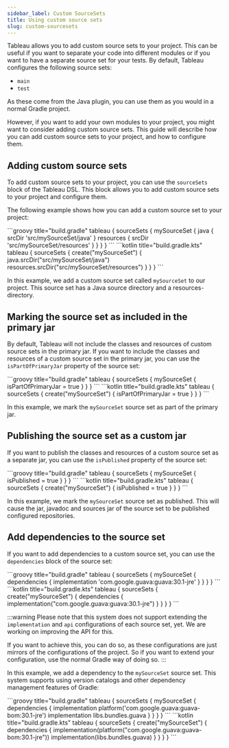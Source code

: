 ```yaml
---
sidebar_label: Custom SourceSets
title: Using custom source sets
slug: custom-sourcesets
---
```



Tableau allows you to add custom source sets to your project. This can be useful if you want to separate your code into different modules or if you want to have a separate source set for your tests.
By default, Tableau configures the following source sets:

- `main`
- `test`

As these come from the Java plugin, you can use them as you would in a normal Gradle project.

However, if you want to add your own modules to your project, you might want to consider adding custom source sets.
This guide will describe how you can add custom source sets to your project, and how to configure them.

## Adding custom source sets
To add custom source sets to your project, you can use the `sourceSets` block of the Tableau DSL.
This block allows you to add custom source sets to your project and configure them.

The following example shows how you can add a custom source set to your project:

<Tabs groupId="gradle-code">
<TabItem value="groovy" label="Groovy">
```groovy title="build.gradle"
tableau {
    sourceSets {
        mySourceSet {
            java {
                srcDir 'src/mySourceSet/java'
            }
            resources {
                srcDir 'src/mySourceSet/resources'
            }
        }
    }
}
```
</TabItem>
<TabItem value="kotlin" label="Kotlin">
```kotlin title="build.gradle.kts"
tableau {
    sourceSets {
        create("mySourceSet") {
            java.srcDir("src/mySourceSet/java")
            resources.srcDir("src/mySourceSet/resources")
        }
    }
}
```
</TabItem>
</Tabs>

In this example, we add a custom source set called `mySourceSet` to our project.
This source set has a Java source directory and a resources-directory.

## Marking the source set as included in the primary jar
By default, Tableau will not include the classes and resources of custom source sets in the primary jar.
If you want to include the classes and resources of a custom source set in the primary jar, you can use the `isPartOfPrimaryJar` property of the source set:

<Tabs groupId="gradle-code">
<TabItem value="groovy" label="Groovy">
```groovy title="build.gradle"
tableau {
    sourceSets {
        mySourceSet {
            isPartOfPrimaryJar = true
        }
    }
}
```
</TabItem>
<TabItem value="kotlin" label="Kotlin">
```kotlin title="build.gradle.kts"
tableau {
    sourceSets {
        create("mySourceSet") {
            isPartOfPrimaryJar = true
        }
    }
}
```
</TabItem>
</Tabs>

In this example, we mark the `mySourceSet` source set as part of the primary jar.

## Publishing the source set as a custom jar
If you want to publish the classes and resources of a custom source set as a separate jar, you can use the `isPublished` property of the source set:

<Tabs groupId="gradle-code">
<TabItem value="groovy" label="Groovy">
```groovy title="build.gradle"
tableau {
    sourceSets {
        mySourceSet {
            isPublished = true
        }
    }
}
```
</TabItem>
<TabItem value="kotlin" label="Kotlin">
```kotlin title="build.gradle.kts"
tableau {
    sourceSets {
        create("mySourceSet") {
            isPublished = true
        }
    }
}
```
</TabItem>
</Tabs>

In this example, we mark the `mySourceSet` source set as published.
This will cause the jar, javadoc and sources jar of the source set to be published configured repositories.

## Add dependencies to the source set
If you want to add dependencies to a custom source set, you can use the `dependencies` block of the source set:

<Tabs groupId="gradle-code">
<TabItem value="groovy" label="Groovy">
```groovy title="build.gradle"
tableau {
    sourceSets {
        mySourceSet {
            dependencies {
                implementation 'com.google.guava:guava:30.1-jre'
            }
        }
    }
}
```
</TabItem>
<TabItem value="kotlin" label="Kotlin">
```kotlin title="build.gradle.kts"
tableau {
    sourceSets {
        create("mySourceSet") {
            dependencies {
                implementation("com.google.guava:guava:30.1-jre")
            }
        }
    }
}
```
</TabItem>
</Tabs>

:::warning
Please note that this system does not support extending the `implementation` and `api` configurations of each source set, yet.
We are working on improving the API for this.

If you want to achieve this, you can do so, as these configurations are just mirrors of the configurations of the project.
So if you want to extend your configuration, use the normal Gradle way of doing so.
:::

In this example, we add a dependency to the `mySourceSet` source set.
This system supports using version catalogs and other dependency management features of Gradle:

<Tabs groupId="gradle-code">
<TabItem value="groovy" label="Groovy">
```groovy title="build.gradle"
tableau {
    sourceSets {
        mySourceSet {
            dependencies {
                implementation platform('com.google.guava:guava-bom:30.1-jre')
                implementation libs.bundles.guava
            }
        }
    }
}
```
</TabItem>
<TabItem value="kotlin" label="Kotlin">
```kotlin title="build.gradle.kts"
tableau {
    sourceSets {
        create("mySourceSet") {
            dependencies {
                implementation(platform("com.google.guava:guava-bom:30.1-jre"))
                implementation(libs.bundles.guava)
            }
        }
    }
}
```
</TabItem>
</Tabs>
